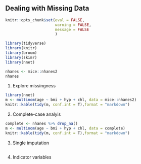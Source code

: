 ## Dealing with Missing Data

```r
knitr::opts_chunk$set(eval = FALSE, 
                      warning = FALSE,
                      message = FALSE
                      )
```


```r
library(tidyverse)
library(knitr)
library(broom)
library(skimr)
library(nnet)
```

```r
nhanes <- mice::nhanes2
nhanes
```

1. Explore missingness 

```r
library(nnet)
m <- multinom(age ~ bmi + hyp + chl, data = mice::nhanes2)
knitr::kable(tidy(m, conf.int = T),format = "markdown")
```


2. Complete-case analyis

```r
complete <- nhanes %>% drop_na()
m <- multinom(age ~ bmi + hyp + chl, data = complete)
knitr::kable(tidy(m, conf.int = T),format = "markdown")
```


3. Single imputation 

```r

```


4. Indicator variables

```r

```




